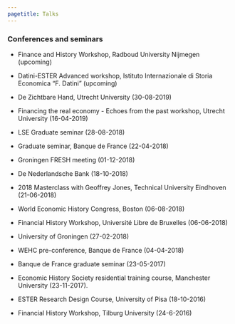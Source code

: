 ```yaml
---
pagetitle: Talks
---
```

<link rel="stylesheet" href="styles.css" type="text/css">

### Conferences and seminars

* Finance and History Workshop, Radboud University Nijmegen (upcoming)

* Datini-ESTER Advanced workshop, Istituto Internazionale di Storia Economica "F. Datini" (upcoming)

* De Zichtbare Hand, Utrecht University (30-08-2019)

* Financing the real economy - Echoes from the past workshop, Utrecht University (16-04-2019)

* LSE Graduate seminar (28-08-2018)

* Graduate seminar, Banque de France (22-04-2018)

* Groningen FRESH meeting (01-12-2018)

* De Nederlandsche Bank (18-10-2018)

* 2018 Masterclass with Geoffrey Jones, Technical University Eindhoven (21-06-2018)

* World Economic History Congress, Boston (06-08-2018)

* Financial History Workshop, Université Libre de Bruxelles (06-06-2018)

* University of Groningen (27-02-2018)

* WEHC pre-conference, Banque de France (04-04-2018)

* Banque de France graduate seminar (23-05-2017)

* Economic History Society residential training course, Manchester University (23-11-2017).

* ESTER Research Design Course, University of Pisa (18-10-2016)

* Financial History Workshop, Tilburg University (24-6-2016)